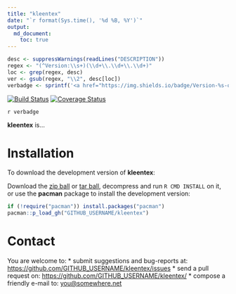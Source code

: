 ```yaml
---
title: "kleentex"
date: "`r format(Sys.time(), '%d %B, %Y')`"
output:
  md_document:
    toc: true      
---
```


```r
desc <- suppressWarnings(readLines("DESCRIPTION"))
regex <- "(^Version:\\s+)(\\d+\\.\\d+\\.\\d+)"
loc <- grep(regex, desc)
ver <- gsub(regex, "\\2", desc[loc])
verbadge <- sprintf('<a href="https://img.shields.io/badge/Version-%s-orange.svg"><img src="https://img.shields.io/badge/Version-%s-orange.svg" alt="Version"/></a></p>', ver, ver)
````

[![Build Status](https://travis-ci.org/GITHUB_USERNAME/kleentex.svg?branch=master)](https://travis-ci.org/GITHUB_USERNAME/kleentex)
[![Coverage Status](https://coveralls.io/repos/GITHUB_USERNAME/kleentex/badge.svg?branch=master)](https://coveralls.io/r/GITHUB_USERNAME/kleentex?branch=master)

`r verbadge`

**kleentex** is...

# Installation

To download the development version of **kleentex**:

Download the [zip ball](https://github.com/GITHUB_USERNAME/kleentex/zipball/master) or [tar ball](https://github.com/GITHUB_USERNAME/kleentex/tarball/master), decompress and run `R CMD INSTALL` on it, or use the **pacman** package to install the development version:

```r
if (!require("pacman")) install.packages("pacman")
pacman::p_load_gh("GITHUB_USERNAME/kleentex")
```

# Contact

You are welcome to:
* submit suggestions and bug-reports at: <https://github.com/GITHUB_USERNAME/kleentex/issues>
* send a pull request on: <https://github.com/GITHUB_USERNAME/kleentex/>
* compose a friendly e-mail to: <you@somewhere.net>